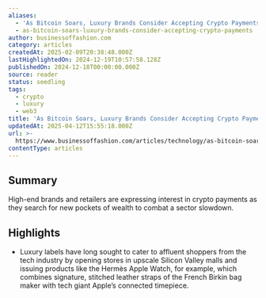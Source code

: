 ```yaml
---
aliases:
  - 'As Bitcoin Soars, Luxury Brands Consider Accepting Crypto Payments'
  - as-bitcoin-soars-luxury-brands-consider-accepting-crypto-payments
author: businessoffashion.com
category: articles
createdAt: 2025-02-09T20:38:48.000Z
lastHighlightedOn: 2024-12-19T10:57:58.128Z
publishedOn: 2024-12-18T00:00:00.000Z
source: reader
status: seedling
tags:
  - crypto
  - luxury
  - web3
title: 'As Bitcoin Soars, Luxury Brands Consider Accepting Crypto Payments'
updatedAt: 2025-04-12T15:55:18.000Z
url: >-
  https://www.businessoffashion.com/articles/technology/as-bitcoin-soars-luxury-brands-consider-accepting-crypto-payments/?utm_source=newsletter_technology&utm_medium=email&utm_campaign=Technology_181224&utm_term=GYVIPEFKUFGGDBMV66BVHRSX5M&utm_content=top_story_4_title
contentType: articles
---
```

## Summary

High-end brands and retailers are expressing interest in crypto payments as they search for new pockets of wealth to combat a sector slowdown.

## Highlights

- Luxury labels have long sought to cater to affluent shoppers from the tech industry by opening stores in upscale Silicon Valley malls and issuing products like the Hermès Apple Watch, for example, which combines signature, stitched leather straps of the French Birkin bag maker with tech giant Apple’s connected timepiece.
